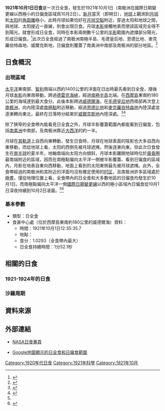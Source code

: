 {{Infobox Solar eclipse
| Year        = 1921
| Month       = 10
| Day         = 1
| Type        = 日全食
| Image       = SE1921Oct01T.png
| Image size  = 200px
| Image intro = 1921年10月1日日全食路徑圖
  <!--   日食資料   -->
| Gamma       = -0.9383
| Mag         = 1.0293
| Saros       = 123
| Saros total = 70
| Saros seq   = 48
  <!--     食甚     -->
| Duration    = 1分52.1秒
| Location    = [[西摩島|西摩島]]東南約180公里的[[威德爾海|威德爾海]]
| Coords      = {{coord|66|5.7|S|56|4.5|W}}
| Width       = 290.5公里
  <!--   開始時間   -->
| Partial     = 
| Start type  = 
| Centre      = 
| Greatest    = 12:35:35.7
  <!--     倒數     -->
| hour        = 12
| minute      = 35
| second      = 35
| Duration_s  = 
}}
'''1921年10月1日日食'''是一次日全食，發生於1921年10月1日（南极洲在國際日期變更線以西極小的日偏食區域爲10月2日）。[[新月|新月]]當天（即朔日），[[地球|地球]]上觀測到[[月球|月球]]和[[太阳|太阳]]的[[角距離|角距離]]極小，此時月球如果恰好在[[月球交點|月球交點]]附近，穿過太阳和地球之間，與地球、太阳接近一直線，則會出現日食。月球[[本影|本影]]接觸地表而使該區域完全得不到陽光，就會形成日全食，同時在本影兩側數千公里的[[半影|半影]]範圍內遮擋部分陽光，形成日偏食。<ref name="astron">{{cite web|author=樊忠玉|title=日（月）食|url=http://www.astron.ac.cn/bencandy-51-1630-1.htm|publisher=中国天文科普网|accessdate=2016-04-02|archive-date=2014-09-17|archive-url=https://web.archive.org/web/20140917080048/http://www.astron.ac.cn/bencandy-51-1630-1.htm|dead-url=no}}</ref>此次日全食經過了南极洲南極半島、毛德皇后地、恩德比地、麥克羅伯特森地、威爾克斯地，日偏食則覆蓋了南美洲中南部及南极洲的部分地區。<ref name="NASAGIF">{{cite web|author=Fred Espenak|title=Total Solar Eclipse of 1921 Oct 01|url=http://eclipse.gsfc.nasa.gov/SEplot/SEplot1901/SE1921Oct01T.GIF|publisher=NASA Eclipse Web Site|accessdate=2016-04-02|archive-date=2020-10-20|archive-url=https://web.archive.org/web/20201020145522/https://eclipse.gsfc.nasa.gov/SEplot/SEplot1901/SE1921Oct01T.GIF|dead-url=no}}{{en}}</ref>

== 日食概況 ==
=== 出現區域 ===
[[太平洋|太平洋]]東南部、[[智利|智利]]南端以西約1400公里的洋面在日出時最先看到日全食，隨後月球[[本影|本影]]向東南移動，跨過[[德雷克海峽|德雷克海峽]]，經過[[南極半島|南極半島]]北端，在[[西摩島|西摩島]]東南約180公里的海域達到最大食分。此後本影跨過[[威德爾海|威德爾海]]，在[[毛德皇后地|毛德皇后地]]西南部再次登上[[南极洲|南极洲]]，向內陸深處[[南極點|南極點]]附近移動，經過[[恩德比地|恩德比地]]和[[麦克·罗伯逊地|麥克羅伯特森地]]內陸深處並逐漸轉向東北，最終在日落時分結束於[[威爾克斯地|威爾克斯地]]內陸深處。<ref>{{cite web|author=Fred Espenak|title=Total Solar Eclipse of 1921 Oct 01 - Google Maps and Solar Eclipse Paths|url=http://eclipse.gsfc.nasa.gov/SEgoogle/SEgoogle1901/SE1921Oct01Tgoogle.html|publisher=NASA Eclipse Web Site|accessdate=2016-04-02|archive-date=2020-10-23|archive-url=https://web.archive.org/web/20201023174113/https://eclipse.gsfc.nasa.gov/SEgoogle/SEgoogle1901/SE1921Oct01Tgoogle.html|dead-url=no}}{{en}}</ref><ref>{{cite web|author=Xavier M. Jubier|title=Eclipse Totale de Soleil du 1 octobre 1921 - Cartographie Interactive Google (1921 October 1 Total Solar Eclipse - Interactive Google Map)|url=http://xjubier.free.fr/site_pages/solar_eclipses/xSE_GoogleMap3.php?Ecl=+19211001|accessdate=2016-04-02|archive-date=2019-06-11|archive-url=https://web.archive.org/web/20190611055115/http://xjubier.free.fr/site_pages/solar_eclipses/xSE_GoogleMap3.php?Ecl=+19211001|dead-url=no}}{{fr}}{{en}}</ref>

除了狹窄的全食帶內能看見日全食之外，月球半影覆蓋範圍內都能看到日偏食，包括[[南美洲|南美洲]]中南部，及南极洲靠近[[大西洋|大西洋]]的約一半。

月球在[[月球軌道|其軌道]]上自西向東轉動，發生日食時，月球在地球表面的陰影也大多自西向東移動，而從地球上看，太阳的西側先被月球遮掩，然後逐漸向東。但此次日食發生在[[南半球|南半球]]的夏半年，地軸南端向太阳方向傾斜，月球本影離開地球時位於[[晨昏圈|晨昏圈]]最南端附近的區域，因而在南極點偏向太平洋一側被半影覆蓋、看到日偏食的區域內，月影在地表自東向西移動，地面上看到的太阳東側最先被月球遮掩。此外，全食帶經過的南极洲和其附近的洋面均沒有確定使用的[[时区|时区]]，且南极洲許多區域處於[[極晝|極晝]]，僅從地理位置上看，全食帶內的日全食和大多數地區的日偏食均發生於10月1日。而南極點偏向太平洋一側[[國際日期變更線|國際日期變更線]]以西的極小區域內日偏食從10月1日深夜持續到10月2日凌晨。<ref name="NASAGIF"/><ref>{{cite web|author=Fred Espenak|title=Catalog of Solar Eclipses (1901 to 2000)|url=http://eclipse.gsfc.nasa.gov/SEcat5/SE1901-2000.html|publisher=NASA Eclipse Web Site|accessdate=2016-04-02|archive-date=2017-12-28|archive-url=https://web.archive.org/web/20171228100215/https://eclipse.gsfc.nasa.gov/SEcat5/SE1901-2000.html|dead-url=no}}{{en}}</ref>

=== 基本參數 ===
{{NoteUTC}}
* 類型：日全食
* 食甚中心處（位於西摩島東南約180公里的威德爾海）資料：
** 時間：1921年10月1日12:35:35.7
** 地點：{{coord|66|5.7|S|56|4.5|W}}
** 食分：1.0293（全食帶內最大）
** 日全食持續時間：1分52.1秒

== 相關的日食 ==
=== 1921-1924年的日食 ===
{{Solar eclipse set 1921-1924}}

=== 沙羅周期 ===
{{Solar Saros series 123}}

== 資料來源 ==
{{reflist}}

== 外部連結 ==
{{日食主題}}
* [http://eclipse.gsfc.nasa.gov/solar.html NASA日食專頁]{{Wayback|url=http://eclipse.gsfc.nasa.gov/solar.html |date=20190108200537 }}{{en}}
{{Solar eclipse NASA reference|1901/SE1921Oct01T}}
* [http://xjubier.free.fr/site_pages/solar_eclipses/xSE_GoogleMap3.php?Ecl=+19211001 Google地圖顯示的日全食和日偏食範圍]{{Wayback|url=http://xjubier.free.fr/site_pages/solar_eclipses/xSE_GoogleMap3.php?Ecl=+19211001 |date=20190611055115 }}{{fr}}{{en}}

{{Solar eclipses
|nature=日全食
|previous=[[1921年4月8日日食|1921年4月8日日食]]|natureprevious=日環食
|previoussamenature=[[1919年5月29日日食|1919年5月29日日食]]
|next=[[1922年3月28日日食|1922年3月28日日食]]|naturenext=日環食
|nextsamenature=[[1922年9月21日日食|1922年9月21日日食]]
}}
{{日食}}

[[Category:1920年代日食|Category:1920年代日食]]
[[Category:1921年科學|Category:1921年科學]]
[[Category:1921年10月|Category:1921年10月]]